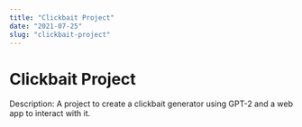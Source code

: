 ```yaml
---
title: "Clickbait Project"
date: "2021-07-25"
slug: "clickbait-project"
---
```


# Clickbait Project
Description: A project to create a clickbait generator using GPT-2 and a web app to interact with it. 